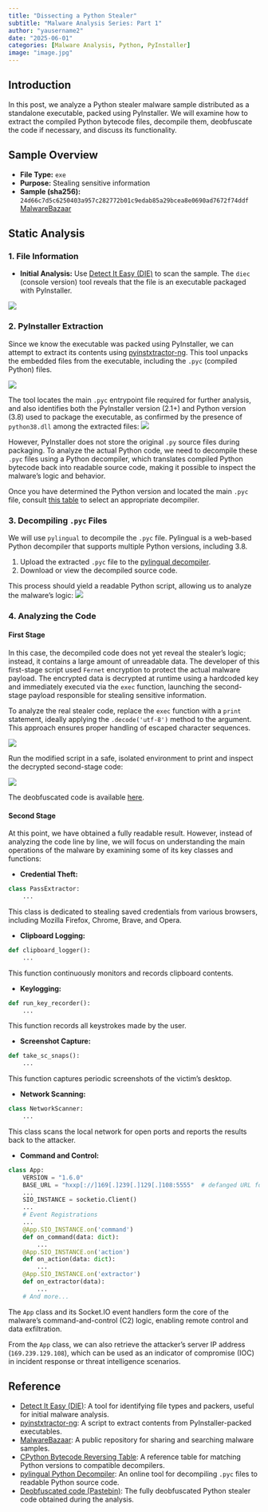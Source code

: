 ```yaml
---
title: "Dissecting a Python Stealer"
subtitle: "Malware Analysis Series: Part 1"
author: "yausername2"
date: "2025-06-01"
categories: [Malware Analysis, Python, PyInstaller]
image: "image.jpg"
---
```


## Introduction

In this post, we analyze a Python stealer malware sample distributed as a standalone executable, packed using PyInstaller. We will examine how to extract the compiled Python bytecode files, decompile them, deobfuscate the code if necessary, and discuss its functionality.

## Sample Overview

- **File Type:** `exe`
- **Purpose:** Stealing sensitive information
- **Sample (sha256):** `24d66c7d5c6250403a957c282772b01c9edab85a29bcea8e0690ad7672f74ddf` [MalwareBazaar](https://bazaar.abuse.ch/sample/24d66c7d5c6250403a957c282772b01c9edab85a29bcea8e0690ad7672f74ddf/)

## Static Analysis

### 1. File Information

- **Initial Analysis:** Use [Detect It Easy (DIE)](https://github.com/horsicq/Detect-It-Easy) to scan the sample. The `diec` (console version) tool reveals that the file is an executable packaged with PyInstaller.

![](https://i.imgur.com/UHpPsrj.png)

### 2. PyInstaller Extraction

Since we know the executable was packed using PyInstaller, we can attempt to extract its contents using [pyinstxtractor-ng](https://github.com/pyinstxtractor/pyinstxtractor-ng). This tool unpacks the embedded files from the executable, including the `.pyc` (compiled Python) files.

![](https://i.imgur.com/RJxhrwf.png)

The tool locates the main `.pyc` entrypoint file required for further analysis, and also identifies both the PyInstaller version (2.1+) and Python version (3.8) used to package the executable, as confirmed by the presence of `python38.dll` among the extracted files:
![](https://i.imgur.com/GtyKaAa.png)

However, PyInstaller does not store the original `.py` source files during packaging. To analyze the actual Python code, we need to decompile these `.pyc` files using a Python decompiler, which translates compiled Python bytecode back into readable source code, making it possible to inspect the malware's logic and behavior.

Once you have determined the Python version and located the main `.pyc` file, consult [this table](https://struppigel.github.io/WisdomForHedgehogs/Execution%20Environments/CPython%20Bytecode%20Reversing) to select an appropriate decompiler.

### 3. Decompiling `.pyc` Files

We will use `pylingual` to decompile the `.pyc` file. Pylingual is a web-based Python decompiler that supports multiple Python versions, including 3.8.

1. Upload the extracted `.pyc` file to the [pylingual decompiler](https://pylingual.io/).
2. Download or view the decompiled source code.

This process should yield a readable Python script, allowing us to analyze the malware's logic:
![](https://i.imgur.com/zVEu9ia.png)

### 4. Analyzing the Code

#### **First Stage**
In this case, the decompiled code does not yet reveal the stealer’s logic; instead, it contains a large amount of unreadable data. The developer of this first-stage script used `Fernet` encryption to protect the actual malware payload. The encrypted data is decrypted at runtime using a hardcoded key and immediately executed via the `exec` function, launching the second-stage payload responsible for stealing sensitive information.

To analyze the real stealer code, replace the `exec` function with a `print` statement, ideally applying the `.decode('utf-8')` method to the argument. This approach ensures proper handling of escaped character sequences.

![](https://i.imgur.com/met8y0a.png)

Run the modified script in a safe, isolated environment to print and inspect the decrypted second-stage code:

![](https://i.imgur.com/G19blHQ.png)

The deobfuscated code is available [here](https://pastebin.com/5qudhiDz).

#### **Second Stage**
At this point, we have obtained a fully readable result. However, instead of analyzing the code line by line, we will focus on understanding the main operations of the malware by examining some of its key classes and functions:

- **Credential Theft:**
```python
class PassExtractor:
    ...
```
This class is dedicated to stealing saved credentials from various browsers, including Mozilla Firefox, Chrome, Brave, and Opera.

- **Clipboard Logging:**
```python
def clipboard_logger():
    ...
```
This function continuously monitors and records clipboard contents.

- **Keylogging:**
```python
def run_key_recorder():
    ...
```
This function records all keystrokes made by the user.

- **Screenshot Capture:**
```python
def take_sc_snaps():
    ...
```
This function captures periodic screenshots of the victim's desktop.

- **Network Scanning:**
```python
class NetworkScanner:
    ...
```
This class scans the local network for open ports and reports the results back to the attacker.

- **Command and Control:**
```python
class App:
    VERSION = "1.6.0"
    BASE_URL = "hxxp[://]169[.]239[.]129[.]108:5555"  # defanged URL for security reasons
    ...
    SIO_INSTANCE = socketio.Client()
    ...
    # Event Registrations
    ...
    @App.SIO_INSTANCE.on('command')
    def on_command(data: dict):
        ...
    @App.SIO_INSTANCE.on('action')
    def on_action(data: dict):
        ...
    @App.SIO_INSTANCE.on('extractor')
    def on_extractor(data):
        ...
    # And more...
```
The `App` class and its Socket.IO event handlers form the core of the malware's command-and-control (C2) logic, enabling remote control and data exfiltration.

From the `App` class, we can also retrieve the attacker's server IP address (`169.239.129.108`), which can be used as an indicator of compromise (IOC) in incident response or threat intelligence scenarios.

## Reference

- [Detect It Easy (DIE)](https://github.com/horsicq/Detect-It-Easy): A tool for identifying file types and packers, useful for initial malware analysis.
- [pyinstxtractor-ng](https://github.com/pyinstxtractor/pyinstxtractor-ng): A script to extract contents from PyInstaller-packed executables.
- [MalwareBazaar](https://bazaar.abuse.ch/): A public repository for sharing and searching malware samples.
- [CPython Bytecode Reversing Table](https://struppigel.github.io/WisdomForHedgehogs/Execution%20Environments/CPython%20Bytecode%20Reversing): A reference table for matching Python versions to compatible decompilers.
- [pylingual Python Decompiler](https://pylingual.io/): An online tool for decompiling `.pyc` files to readable Python source code.
- [Deobfuscated code (Pastebin)](https://pastebin.com/5qudhiDz): The fully deobfuscated Python stealer code obtained during the analysis.
